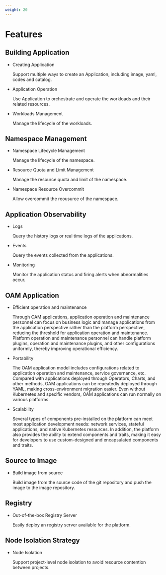 ```yaml
---
weight: 20
---
```


# Features

## Building Application

- Creating Application

  Support multiple ways to create an Application, including image, yaml, codes and catalog.

- Application Operation

  Use Application to orchestrate and operate the workloads and their related resources.

- Workloads Management

  Manage the lifecycle of the workloads.

## Namespace Management

- Namespace Lifecycle Management

  Manage the lifecycle of the namespace.

- Resource Quota and Limit Management

  Manage the resource quota and limit of the namespace.

- Namespace Resource Overcommit

  Allow overcommit the reousurce of the namespace.

## Application Observability

- Logs

  Query the history logs or real time logs of the applications.

- Events

  Query the events collected from the applications.

- Monitoring

  Monitor the application status and firing alerts when abnormalities occur.

## OAM Application

- Efficient operation and maintenance

  Through OAM applications, application operation and maintenance personnel can focus on business logic and manage applications from the application perspective rather than the platform perspective, reducing the threshold for application operation and maintenance. Platform operation and maintenance personnel can handle platform plugins, operation and maintenance plugins, and other configurations uniformly, thereby improving operational efficiency.

- Portability

  The OAM application model includes configurations related to application operation and maintenance, service governance, etc. Compared with applications deployed through Operators, Charts, and other methods, OAM applications can be repeatedly deployed through YAML, making cross-environment migration easier. Even without Kubernetes and specific vendors, OAM applications can run normally on various platforms.

- Scalability

  Several types of components pre-installed on the platform can meet most application development needs: network services, stateful applications, and native Kubernetes resources. In addition, the platform also provides the ability to extend components and traits, making it easy for developers to use custom-designed and encapsulated components and traits.

## Source to Image

- Build image from source

  Build image from the source code of the git repository and push the image to the image repository.

## Registry

- Out-of-the-box Registry Server

  Easily deploy an registry server available for the platform.

## Node Isolation Strategy

- Node Isolation

  Support project-level node isolation to avoid resource contention between projects.
